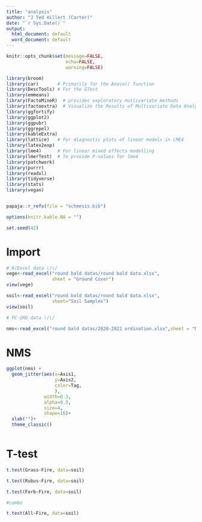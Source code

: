 ```yaml
---
title: "analysis"
author: "J Ted Hillert (Carter)"
date: "`r Sys.Date()`"
output:
  html_document: default
  word_document: default
---
```


```r

knitr::opts_chunk$set(message=FALSE,
                      echo=FALSE,
                      warning=FALSE)

library(broom)
library(car)       # Primarily for the Anova() function
library(DescTools) # For the GTest
library(emmeans)
library(FactoMineR)  # provides exploratory mutlivariate methods
library(factoextra)  # Visualize the Results of Multivariate Data Analyses
library(ggfortify)
library(ggplot2)
library(ggpubr)
library(ggrepel)
library(kableExtra)
library(lattice)   # For diagnostic plots of linear models in LME4
library(latex2exp)
library(lme4)      # For linear mixed effects modelling
library(lmerTest)  # To provide P-values for lme4
library(patchwork)
library(purrr)
library(readxl)
library(tidyverse)
library(stats)
library(vegan)


papaja::r_refs(file = "schmesis.bib")

options(knitr.kable.NA = "")

set.seed(42)


```

# Import

```r

# R/Excel data \/\/
vege<-read_excel("round bald datas/round bald data.xlsx",
                 sheet = "Ground Cover")
view(vege)

soil<-read_excel("round bald datas/round bald data.xlsx",
                 sheet="Soil Samples")
view(soil)

# PC-ORD data \/\/

nms<-read_excel("round bald datas/2020-2022 ordination.xlsx",sheet = "NMS")

```

# NMS
```r

ggplot(nms) +
  geom_jitter(aes(x=Axis1, 
                  y=Axis2, 
                  color=Tag,
                  ),
              width=0.3, 
              alpha=0.5, 
              size=4, 
              shape=16)+
  xlab("")+
  theme_classic()



```


# T-test

```r

t.test(Grass~Fire, data=soil)

t.test(Rubus~Fire, data=soil)

t.test(Forb~Fire, data=soil)

#combo 

t.test(All~Fire, data=soil)

```
